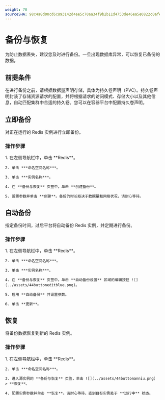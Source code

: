 ```yaml
---
weight: 70
sourceSHA: 98c4a8d00cd6c893142d4ee5c70aa34f9b2b11d4753de46ea5e0822c0afed29b
---
```


# 备份与恢复

为防止数据丢失，建议您及时进行备份。一旦出现数据库异常，可以恢复已备份的数据。

## 前提条件

在进行备份之前，请根据数据量声明存储，具体为持久卷声明（PVC）。持久卷声明封装了存储资源请求的配置，并将根据请求的访问模式、存储大小以及其他信息，自动匹配集群中合适的持久卷。您可以在容器平台中配置持久卷声明。

## 立即备份

对正在运行的 Redis 实例进行立即备份。

### 操作步骤

<Tabs>
  <Tab label="Web 控制台">
    1. 在左侧导航栏中，单击 **Redis**。

    2. 单击 ***命名空间名称***。

    3. 单击 ***实例名称***。

    4. 在 **备份与恢复** 页签中，单击 **创建备份**。

    5. 设置参数并单击 **创建**。备份的时长取决于数据量和网络状况，请耐心等待。
  </Tab>
</Tabs>

## 自动备份

指定备份时间，过后平台将自动备份 Redis 实例，并定期进行备份。

### 操作步骤

<Tabs>
  <Tab label="Web 控制台">
    1. 在左侧导航栏中，单击 **Redis**。

    2. 单击 ***命名空间名称***。

    3. 单击 ***实例名称***。

    4. 在 **备份与恢复** 页签中，单击 **自动备份设置** 区域的编辑按钮 ![](../assets/44buttoneditblue.png)。

    5. 启用 **自动备份** 并设置参数。

    6. 单击 **更新**。
  </Tab>
</Tabs>

## 恢复

将备份数据恢复到新的 Redis 实例。

### 操作步骤

<Tabs>
  <Tab label="Web 控制台">
    1. 在左侧导航栏中，单击 **Redis**。

    2. 单击 ***命名空间名称***。

    3. 进入源实例的 **备份与恢复** 页签，单击 ![](../assets/44buttonanniu.png) > **恢复**。

    4. 配置实例参数并单击 **恢复**。请耐心等待，直到目标实例处于 **运行中** 状态。
  </Tab>
</Tabs>
